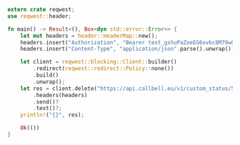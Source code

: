 ```rust
extern crate reqwest;
use reqwest::header;

fn main() -> Result<(), Box<dyn std::error::Error>> {
    let mut headers = header::HeaderMap::new();
    headers.insert("Authorization", "Bearer test_gshuPaZoeEG6ovbc8M79w0QyM".parse().unwrap());
    headers.insert("Content-Type", "application/json".parse().unwrap());

    let client = reqwest::blocking::Client::builder()
        .redirect(reqwest::redirect::Policy::none())
        .build()
        .unwrap();
    let res = client.delete("https://api.callbell.eu/v1/custom_status/5f5b5ad9-80d3-42d9-b950-2c7bb7b1e307")
        .headers(headers)
        .send()?
        .text()?;
    println!("{}", res);

    Ok(())
}

```